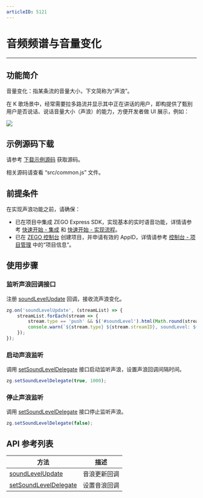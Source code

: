 ```yaml
---
articleID: 5121
---
```

# 音频频谱与音量变化

- - -

## 功能简介

音量变化：指某条流的音量大小，下文简称为“声浪”。

在 K 歌场景中，经常需要拉多路流并显示其中正在讲话的用户，即构提供了甄别用户是否说话、说话音量大小（声浪）的能力，方便开发者做 UI 展示，例如：
<Frame width="512" height="auto" caption=""><img src="https://doc-media.zego.im/sdk-doc/Pics/Android/ZegoLiveRoom/SoundLevel.png" /></Frame>

## 示例源码下载

请参考 [下载示例源码](/real-time-video-web/quick-start/run-example-code) 获取源码。

相关源码请查看 “src/common.js” 文件。

## 前提条件

在实现声浪功能之前，请确保：

- 已在项目中集成 ZEGO Express SDK，实现基本的实时语音功能，详情请参考 [快速开始 - 集成](!ExpressAudioSDK-Integration/SDK_Integration) 和 [快速开始 - 实现流程](!ExpressAudioSDK-Integration/Solution_Implementation)。
- 已在 [ZEGO 控制台](https://console.zego.im) 创建项目，并申请有效的 AppID，详情请参考 [控制台 - 项目管理](https://doc-zh.zego.im/article/12107) 中的“项目信息”。


## 使用步骤

### 监听声浪回调接口

注册 [soundLevelUpdate](@soundLevelUpdate) 回调，接收流声浪变化。

```javascript
zg.on('soundLevelUpdate', (streamList) => {
    streamList.forEach(stream => {
        stream.type == 'push' && $('#soundLevel').html(Math.round(stream.soundLevel) + '');
        console.warn(`${stream.type} ${stream.streamID}, soundLevel: ${stream.soundLevel}`);
    });
});
```


### 启动声浪监听

调用 [setSoundLevelDelegate](https://doc.oa.zego.im/zh/api?doc=Express_Video_SDK_API~javascript_web_web~class~ZegoExpressEngine#set-sound-level-delegate) 接口启动监听声浪，设置声浪回调间隔时间。

```javascript
zg.setSoundLevelDelegate(true, 1000);
```

### 停止声浪监听

调用 [setSoundLevelDelegate](https://doc.oa.zego.im/zh/api?doc=Express_Video_SDK_API~javascript_web_web~class~ZegoExpressEngine#set-sound-level-delegate) 接口停止监听声浪。

```javascript
zg.setSoundLevelDelegate(false);
```


## API 参考列表

| 方法 | 描述 |
|-------|--------|
| [soundLevelUpdate](@soundLevelUpdate)| 音浪更新回调 |
| [setSoundLevelDelegate](https://doc.oa.zego.im/zh/api?doc=Express_Video_SDK_API~javascript_web_web~class~ZegoExpressEngine#set-sound-level-delegate)| 设置音浪回调 |
